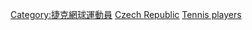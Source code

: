 [[Category:捷克網球運動員|Category:捷克網球運動員]]
[[Category:各國奧運網球運動員|Czech Republic]]
[[Category:捷克夏季奥运运动员|Tennis players]]